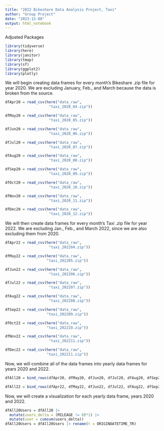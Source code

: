 ```yaml
---
title: "2022 Bikeshare Data Analysis Project, Taxi"
author: "Group Project"
date: "2023-12-08"
output: html_notebook
---
```

Adjusted
Packages

```r
library(tidyverse)
library(here)
library(janitor)
library(tmap)
library(sf)
library(ggplot2)
library(plotly)
```

We will begin creating data frames for every month's Bikeshare .zip file for year 2020. We are excluding January, Feb., and March because the data is broken from the source.

```r
dfApr20 = read_csv(here("data_raw",
                    "taxi_2020_04.zip"))

dfMay20 = read_csv(here("data_raw",
                    "taxi_2020_05.zip"))

dfJun20 = read_csv(here("data_raw",
                    "taxi_2020_06.zip"))

dfJul20 = read_csv(here("data_raw",
                    "taxi_2020_07.zip"))

dfAug20 = read_csv(here("data_raw",
                    "taxi_2020_08.zip"))

dfSep20 = read_csv(here("data_raw",
                    "taxi_2020_09.zip"))

dfOct20 = read_csv(here("data_raw",
                    "taxi_2020_10.zip"))

dfNov20 = read_csv(here("data_raw",
                    "taxi_2020_11.zip"))

dfDec20 = read_csv(here("data_raw",
                    "taxi_2020_12.zip"))
```

We will then create data frames for every month's Taxi .zip file for year 2022. We are excluding Jan., Feb., and March 2022, since we are also excluding them from 2020.

```r
dfApr22 = read_csv(here("data_raw",
                    "taxi_202204.zip"))

dfMay22 = read_csv(here("data_raw",
                   "taxi_202205.zip"))

dfJun22 = read_csv(here("data_raw",
                    "taxi_202206.zip"))

dfJul22 = read_csv(here("data_raw",
                    "taxi_202207.zip"))

dfAug22 = read_csv(here("data_raw",
                    "taxi_202208.zip"))

dfSep22 = read_csv(here("data_raw",
                   "taxi_202209.zip"))

dfOct22 = read_csv(here("data_raw",
                   "taxi_202210.zip"))

dfNov22 = read_csv(here("data_raw",
                    "taxi_202211.zip"))

dfDec22 = read_csv(here("data_raw",
                   "taxi_202211.zip"))

```

Now, we will combine all of the data frames into yearly data frames for years 2020 and 2022.

```r
dfAll20 = bind_rows(dfApr20, dfMay20, dfJun20, dfJul20, dfAug20, dfSep20, dfOct20, dfNov20, dfDec20)
```

```r
dfAll22 = bind_rows(dfApr22, dfMay22, dfJun22, dfJul22, dfAug22, dfSep22, dfOct22, dfNov22, dfDec22)
```

Now, we will create a visualization for each yearly data frame, years 2020 and 2022.

```r
dfAll20Users = dfAll20 |>
  mutate(users_delta = (MILEAGE != 0)*1) |>
  mutate(user = cumsum(users_delta))
dfAll20Users = dfAll20Users |> rename(t = ORIGINDATETIME_TR)
```
